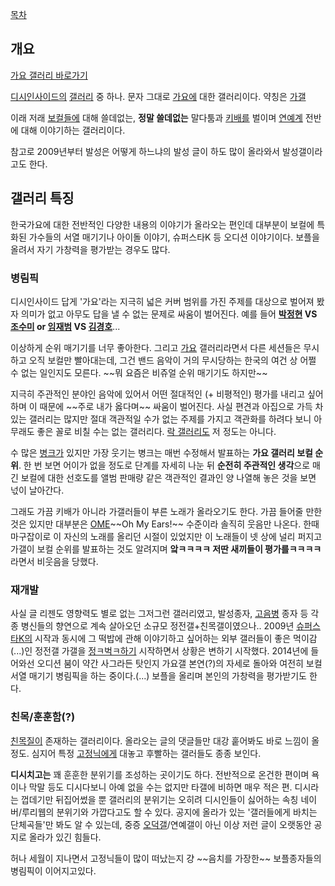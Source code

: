 [[목차]]
== 개요 ==
[http://gall.dcinside.com/list.php?id=kpop 가요 갤러리 바로가기]

[[디시인사이드]]의 [[갤러리]] 중 하나. 문자 그대로 [[가요]]에 대한 갤러리이다. 약칭은 [[가갤]]

이래 저래 [[보컬]]들에 대해 쓸데없는, '''정말 쓸데없는''' 말다툼과 [[키배]]를 벌이며 [[연예계]] 전반에 대해 이야기하는 갤러리이다.

참고로 2009년부터 발성은 어떻게 하느냐의 발성 글이 하도 많이 올라와서 발성갤이라고도 한다.

== 갤러리 특징 ==
한국가요에 대한 전반적인 다양한 내용의 이야기가 올라오는 편인데 대부분이 보컬에 특화된 가수들의 서열 매기기나 아이돌 이야기, 슈퍼스타K 등 오디션 이야기이다. 보플을 올려서 자기 가창력을 평가받는 경우도 많다.

=== 병림픽 ===
디시인사이드 답게 '가요'라는 지극히 넓은 커버 범위를 가진 주제를 대상으로 벌어져 봤자 의미가 없고 아무도 답을 낼 수 없는 문제로 싸움이 벌어진다. 예를 들어 '''[[박정현]] VS [[조수미]]  or  [[임재범]] VS [[김경호]]'''...

이상하게 순위 매기기를 너무 좋아한다. 그리고 [[가요]] 갤러리라면서 다른 세션들은 무시하고 오직 보컬만 빨아대는데, 그건 밴드 음악이 거의 무시당하는 한국의 여건 상 어쩔 수 없는 일인지도 모른다. ~~뭐 요즘은 비쥬얼 순위 매기기도 하지만~~

지극히 주관적인 분야인 음악에 있어서 어떤 절대적인 (+ 비평적인) 평가를 내리고 싶어하며 이 때문에 ~~주로 내가 옳다며~~ 싸움이 벌어진다. 사실 편견과 아집으로 가득 차 있는 갤러리는 많지만 절대 객관적일 수가 없는 주제를 가지고 객관화를 하려다 보니 아무래도 좋은 꼴로 비칠 수는 없는 갤러리다. [[락 갤러리]]도 저 정도는 아니다. 

수 많은 [[병크]]가 있지만 가장 웃기는 병크는 매번 수정해서 발표하는 '''가요 갤러리 보컬 순위'''. 한 번 보면 어이가 없을 정도로 단계를 자세히 나눈 뒤 '''순전히 주관적인 생각'''으로 매긴 보컬에 대한 선호도를 앨범 판매량 같은 객관적인 결과인 양 나열해 놓은 것을 보면 넋이 날아간다. 

그래도 가끔 키배가 아니라 가갤러들이 부른 노래가 올라오기도 한다. 가끔 들어줄 만한 것은 있지만 대부분은 [[OME]]~~Oh My Ears!~~ 수준이라 솔직히 웃음만 나온다. 한때 마구잡이로 이 자신의 노래를 올리던 시절이 있었지만 이 노래들이 넷 상에 널리 퍼지고 가갤이 보컬 순위를 발표하는 것도 알려지며 '''앜ㅋㅋㅋㅋ 저딴 새끼들이 평가를ㅋㅋㅋㅋ''' 라면서 비웃음을 당했다.

=== 재개발 ===
사실 글 리젠도 영향력도 별로 없는 그저그런 갤러리였고, 발성종자, [[고음병]] 종자 등 각종 병신들의 향연으로 계속 살아오던 소규모 정전갤+친목갤이였으나.. 2009년 [[슈퍼스타K]]의 시작과 동시에 그 떡밥에 관해 이야기하고 싶어하는 외부 갤러들이 좋은 먹이감(...)인 정전갤 가갤을 [[정ㅋ벅ㅋ]]하기 시작하면서 상황은 변하기 시작했다. 2014년에 들어와선 오디션 붐이 약간 사그라든 탓인지 가요갤 본연(?)의 자세로 돌아와 여전히 보컬 서열 매기기 병림픽을 하는 중이다.(...) 보플을 올리며 본인의 가창력을 평가받기도 한다.

=== 친목/훈훈함(?) ===
[[친목질]]이 존재하는 갤러리이다. 올라오는 글의 댓글들만 대강 훝어봐도 바로 느낌이 올 정도. 심지어 특정 [[고정닉]]에게 대놓고 후빨하는 갤러들도 종종 보인다. 

'''디시치고는''' 꽤 훈훈한 분위기를 조성하는 곳이기도 하다. 전반적으로 온건한 편이며 욕이나 막말 등도 디시다보니 아예 없을 수는 없지만 타갤에 비하면 매우 적은 편. 디시라는 껍데기만 뒤집어썼을 뿐 갤러리의 분위기는 오히려 디시인들이 싫어하는 속칭 네이버/루리웹의 분위기와 가깝다고도 할 수 있다. 공지에 올라가 있는 '갤러들에게 바치는 단체곡들'만 봐도 알 수 있는데, 중증 [[오덕갤]]/연예갤이 아닌 이상 저런 글이 오랫동안 공지로 올라가 있긴 힘들다.

허나 세월이 지나면서 고정닉들이 많이 떠났는지 걍 ~~음치를 가장한~~ 보플종자들의 병림픽이 이어지고있다.
